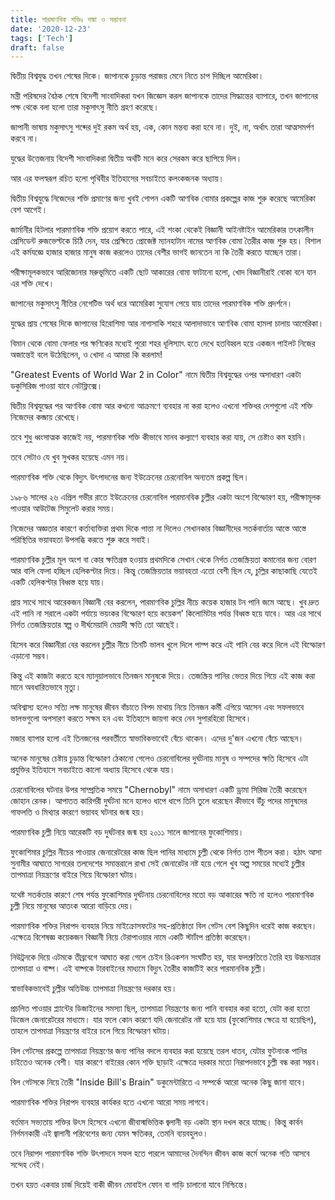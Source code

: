 ```yaml
---
title: পারমাণবিক শক্তিঃ শঙ্কা ও সম্ভাবনা 
date: '2020-12-23'
tags: ['Tech']
draft: false
---
```


দ্বিতীয় বিশ্বযুদ্ধ তখন শেষের দিকে। জাপানকে চুড়ান্ত পরাজয় মেনে নিতে চাপ দিচ্ছিল আমেরিকা। 

মন্ত্রী পরিষদের বৈঠক শেষে বিদেশী সাংবাদিকরা যখন জিজ্ঞেস করল জাপানকে তাদের সিদ্ধান্তের ব্যাপারে, তখন জাপানের পক্ষ থেকে বলা হলো তারা মকুসাৎসু নীতি গ্রহণ করেছে।

জাপানী ভাষায় মকুসাৎসু শব্দের দুই রকম অর্থ হয়, এক, কোন মন্তব্য করা হবে না। দুই, না, অর্থাৎ তারা আত্মসমর্পণ করবে না।

যুদ্ধের উত্তেজনায় বিদেশী সাংবাদিকরা দ্বিতীয় অর্থটি মনে করে সেরকম করে ছাপিয়ে দিল।

আর এর ফলস্বরূপ রচিত হলো পৃথিবীর ইতিহাসের সবচাইতে কলংকজনক অধ্যায়।

দ্বিতীয় বিশ্বযুদ্ধে নিজেদের শক্তি প্রমাণের জন্য খুবই গোপন একটি আণবিক বোমার প্রকল্পের কাজ শুরু করেছে আমেরিকা বেশ আগেই। 

জার্মানীর হিটলার পারমাণবিক শক্তি প্রয়োগ করতে পারে, এই শংকা থেকেই বিজ্ঞানী আইনষ্টাইন আমেরিকার তৎকালীন প্রেসিডেন্ট রুজভেল্টকে চিঠি দেন, যার প্রেক্ষিতে প্রোজেক্ট ম্যানহাটান নামের আণবিক বোমা তৈরীর কাজ শুরু হয়। বিশাল এই কর্মযজ্ঞে হাজার হাজার মানুষ কাজ করলেও তাদের বেশীর ভাগই জানতেন না কি তৈরী করতে যাচ্ছেন তারা।

পরীক্ষামূলকভাবে আরিজোনার মরুভূমিতে একটি ছোট আকারের বোমা ফাটানো হলো, খোদ বিজ্ঞানীরাই বোকা বনে যান এর শক্তি দেখে।

জাপানের মকুসাৎসু নীতির নেগেটিভ অর্থ ধরে আমেরিকা সুযোগ পেয়ে যায় তাদের পারমাণবিক শক্তি প্রদর্শনে। 

যুদ্ধের প্রায় শেষের দিকে জাপানের হিরোশিমা আর নাগাসাকি শহরে আলাদাভাবে আণবিক বোমা হামলা চালায় আমেরিকা। 

বিমান থেকে বোমা ফেলার পর ক্ষণিকের মধ্যেই পুরো শহর ধূলিস্যাৎ হতে দেখে হতবিহ্বল হয়ে একজন পাইলট নিজের অজান্তেই বলে উঠেছিলেন, ও খোদা এ আমরা কি করলাম!

"Greatest Events of World War 2 in Color" নামে দ্বিতীয় বিশ্বযুদ্ধের ওপর অসাধারণ একটা ডকুসিরিজ পাওয়া যাবে নেটফ্লিক্সে। 

দ্বিতীয় বিশ্বযুদ্ধের পর আণবিক বোমা আর কখনো আক্রমণে ব্যবহার না করা হলেও এখনো শক্তিধর দেশগুলো এই শক্তি নিজেদের কব্জায় রেখেছে।

তবে শুধু ধ্বংসাত্মক কাজেই নয়, পারমাণবিক শক্তি কীভাবে মানব কল্যাণে ব্যবহার করা যায়, সে চেষ্টাও কম হয়নি।

তবে সেটাও যে খুব সুখকর হয়েছে এমন নয়।

পারমাণবিক শক্তি থেকে বিদ্যুৎ উৎপাদনের জন্য ইউক্রেনের চেরনোবিল অন্যতম প্রকল্প ছিল।

১৯৮৬ সালের ২৬ এপ্রিল গভীর রাতে ইউক্রেনের চেরনোবিল পারমানবিক চুল্লীর একটা অংশে বিস্ফোরণ হয়, পরীক্ষামূলক পাওয়ার আউটেজ সিমুলেট করার সময়।

নিজেদের অজ্ঞতার কারণে কর্তাব্যক্তিরা প্রথম দিকে পাত্তা না দিলেও সেখানকার বিজ্ঞানীদের সতর্কবার্তায় আস্তে আস্তে পরিস্থিতির ভয়াবহতা উপলব্ধি করতে শুরু করে সবাই।

পারমাণবিক চুল্লীর মূল অংশ বা কোর ক্ষতিগ্রস্ত হওয়ায় প্রথমদিকে সেখান থেকে নির্গত তেজস্ক্রিয়তা কমানোর জন্য বোরণ আর বালি ফেলা হচ্ছিল হেলিকপ্টার দিয়ে। কিন্তু তেজস্ক্রিয়তার ভয়াবহতা এতো বেশী ছিল যে, চুল্লির কাছাকাছি যেতেই একটি হেলিকপ্টার বিধ্বস্ত হয়ে যায়।

প্রায় সাথে সাথে আরেকজন বিজ্ঞানী বের করলেন, পারমাণবিক চুল্লির নীচে কয়েক হাজার টন পানি জমে আছে। খুব দ্রুত এই পানি না সরালে একটা পর্যায়ে ভয়ংকর বিস্ফোরণ হয়ে কয়েকশ' কিলোমিটার পর্যন্ত বিধ্বস্ত হয়ে যাবে। আর এর সাথে নির্গত তেজস্ক্রিয়তার স্বল্প ও দীর্ঘমেয়াদি মেয়াদী ক্ষতি তো আছেই।

হিসেব করে বিজ্ঞানীরা বের করলেন চুল্লীর নীচে তিনটি ভালব খুলে দিলে পাম্প করে এই পানি বের করে দিলে এই বিস্ফোরণ এড়ানো সম্ভব।

কিন্তু এই কাজটা করতে হবে ম্যানুয়ালভাবে তিনজন মানুষকে দিয়ে। তেজস্ক্রিয় পানির ভেতর দিয়ে গিয়ে এই কাজ করা মানে অবধারিতভাবে মৃত্যু।

অবিশ্বাস্য হলেও সত্যি লক্ষ মানুষের জীবন বাঁচাতে বিপদ মাথায় নিয়ে তিনজন কর্মী এগিয়ে আসেন এবং সফলভাবে ভালভগুলো অপসারণ করতে সক্ষম হন এবং ইতিহাসে জায়গা করে নেন সুপারহিরো হিসেবে।

মজার ব্যাপার হলো এই তিনজনের পরবর্তীতে স্বাভাবিকভাবেই বেঁচে থাকেন। এদের দু'জন এখনো বেঁচে আছেন।

অনেক মানুষের চেষ্টায় চুড়ান্ত বিস্ফোরণ ঠেকানো গেলেও চেরনোবিলের দুর্ঘটনায় মানুষ ও সম্পদের ক্ষতি হিসেবে এটা প্রযুক্তির ইতিহাসে সবচাইতে কালো অধ্যায় হিসেবে থেকে যায়।

চেরনোবিলের ঘটনার উপর সাম্প্রতিক সময়ে "Chernobyl" নামে অসাধারণ একটি ড্রামা সিরিজ তৈরী করেছেন জোহান রেনক। আপাতত কারিগরী দুর্ঘটনা মনে হলেও ধাপে ধাপে তিনি তুলে ধরেছেন কীভাবে উঁচু পদের মানুষদের গাফলতি ও মিথ্যার কারণে ভয়াবহ ঘটনার জন্ম হয়।

পারমাণবিক চুল্লী নিয়ে আরেকটি বড় দুর্ঘটনার জন্ম হয় ২০১১ সালে জাপানের ফুকোশিমায়।

ফুকোশিমার চুল্লির নীচের পাওয়ার জেনারেটরের কাজ ছিল পানির মাধ্যমে চুল্লী থেকে নির্গত তাপ শীতল করা। হঠাৎ আসা সুনামীর আঘাতে সাগরের তলদেশের সমান্তরালে রাখা সেই জেনারেটর নষ্ট হয়ে গেলে খুব অল্প সময়ের মধ্যেই চুল্লীর তাপমাত্রা নিয়ন্ত্রণের বাইরে গিয়ে বিস্ফোরণ ঘটায়।

যথেষ্ট সতর্কতার কারণে শেষ পর্যন্ত ফুকোশিমার দুর্ঘটনায় চেরনোবিলের মতো বড় আকারের ক্ষতি না হলেও পারমাণবিক চুল্লী নিয়ে মানুষের আতংক আরো বাড়িয়ে দেয়।

পারমাণবিক শক্তির নিরাপদ ব্যবহার নিয়ে মাইক্রোসফটের সহ-প্রতিষ্ঠাতা বিল গেটস বেশ কিছুদিন ধরেই কাজ করছেন। এক্ষেত্রে বিশেষজ্ঞ কয়েকজন বিজ্ঞানী নিয়ে টেরাপাওয়ার নামে একটি স্টার্টাপ প্রতিষ্ঠা করেছেন।

নিউট্রনকে দিয়ে এটমকে তীব্রবেগে আঘাত করা গেলে চেইন রিএকশন সংঘটিত হয়, যার ফলশ্রুতিতে তৈরি হয় উচ্চমাত্রার তাপমাত্রা ও বাষ্প। এই বাষ্পকে টারবাইনের মাধ্যমে বিদ্যুৎ তৈরীর কাজটিই করে পারমানবিক চুল্লী।

স্বাভাবিকভাবেই চুল্লীর অতিউচ্চ তাপমাত্রা নিয়ন্ত্রণের দরকার হয়।

প্রচলিত পাওয়ার প্ল্যান্টের ডিজাইনের সমস্যা ছিল, তাপমাত্রা নিয়ন্ত্রণের জন্য পানি ব্যবহার করা হতো, যেটা করা হতো ডিজেল জেনারেটরের মাধ্যমে। যার ফলে কোন কারণে যদি জেনারেটর নষ্ট হয়ে যায় (ফুকোশিমার ক্ষেত্রে যা হয়েছিল), তাহলে তাপমাত্রা নিয়ন্ত্রণের বাইরে চলে গিয়ে বিস্ফোরণ ঘটায়।

বিল গেটসের প্রকল্পে তাপমাত্রা নিয়ন্ত্রণের জন্য পানির বদলে ব্যবহার করা হয়েছে তরল ধাতব, যেটার ফুটনাংক পানির চাইতেও অনেক বেশী। যার কারণে বাইরের কোন শক্তি ছাড়াই এক্ষেত্রে দরকার মতো নিরাপদভাবে চুল্লী বন্ধ করা সম্ভব।

বিল গেটসকে নিয়ে তৈরী "Inside Bill's Brain" ডকুমেন্টারিতে এ সম্পর্কে আরো অনেক কিছু জানা যাবে।

পারমাণবিক শক্তির নিরাপদ ব্যবহার কার্যকর হতে এখনো আরো সময় লাগবে। 

বর্তমান সভ্যতায় শক্তির উৎস হিসেবে এখনো জীবাস্মভিত্তিক জ্বলানী বড় একটা স্থান দখল করে যাচ্ছে। কিন্তু কার্বন নির্গমনকারী এই জ্বালানী পরিবেশের জন্য যেমন ক্ষতিকর, তেমনি ব্যয়বহুলও।

তবে নিরাপদ পারমাণবিক শক্তি উৎপাদনে সফল হতে পারলে আমাদের দৈনন্দিন জীবন কাজ কর্মে অনেক গতি আসবে সন্দেহ নেই।

তখন হয়ত একবার চার্জ দিয়েই বাকী জীবন মোবাইল ফোন বা গাড়ি চালানো যাবে নিশ্চিন্তে।

